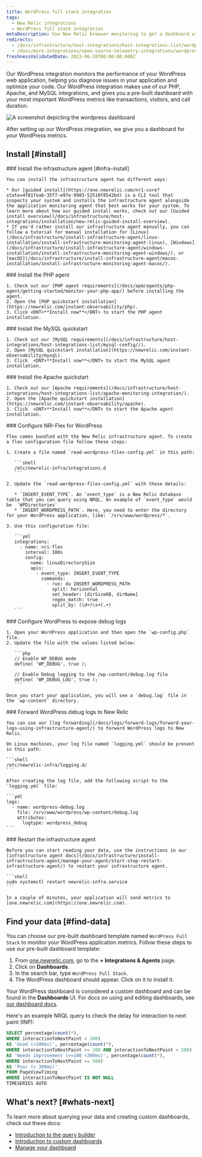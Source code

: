```yaml
---
title: WordPress full stack integration
tags:
  - New Relic integrations
  - WordPress full stack integration
metaDescription: Use New Relic browser monitoring to get a dashboard with metrics from your Wordpress.
redirects:
  - /docs/infrastructure/host-integrations/host-integrations-list/wordpress-fullstack-integration
  - /docs/more-integrations/open-source-telemetry-integrations/wordpress/wordpress-fullstack-integration
freshnessValidatedDate: 2023-06-28T00:00:00.000Z
---
```


Our WordPress integration monitors the performance of your WordPress web application, helping you diagnose issues in your application and optimize your code. Our WordPress integration makes use of our PHP, Apache, and MySQL integrations, and gives you a pre-built dashboard with your most important WordPress metrics like transactions, visitors, and call duration.

<img
  title="WordPress dashboard"
  alt="A screenshot depicting the wordpress dashboard"
  src="/images/infrastructure_screenshot-full_wordpress-dashboard.webp"
/>

<figcaption>
  After setting up our WordPress integration, we give you a dashboard for your WordPress metrics.
</figcaption>

## Install [#install]

<Steps>
  <Step>
    ### Install the infrastructure agent [#infra-install]

    You can install the infrastructure agent two different ways:

    * Our [guided install](https://one.newrelic.com/nr1-core?state=4f81feab-35f7-e97e-9903-52510f8542bd) is a CLI tool that inspects your system and installs the infrastructure agent alongside the application monitoring agent that best works for your system. To learn more about how our guided install works, check out our [Guided install overview](/docs/infrastructure/host-integrations/installation/new-relic-guided-install-overview).
    * If you'd rather install our infrastructure agent manually, you can follow a tutorial for manual installation for [Linux](/docs/infrastructure/install-infrastructure-agent/linux-installation/install-infrastructure-monitoring-agent-linux), [Windows](/docs/infrastructure/install-infrastructure-agent/windows-installation/install-infrastructure-monitoring-agent-windows/), or [macOS](/docs/infrastructure/install-infrastructure-agent/macos-installation/install-infrastructure-monitoring-agent-macos/).
  </Step>

  <Step>
    ### Install the PHP agent

    1. Check out our [PHP agent requirements](/docs/apm/agents/php-agent/getting-started/monitor-your-php-app/) before installing the agent.
    2. Open the [PHP quickstart installation](https://newrelic.com/instant-observability/php).
    3. Click <DNT>**Install now**</DNT> to start the PHP agent installation.
  </Step>

  <Step>
    ### Install the MySQL quickstart

    1. Check out our [MySQL requirements](/docs/infrastructure/host-integrations/host-integrations-list/mysql-config//).
    2. Open [MySQL quickstart installation](https://newrelic.com/instant-observability/mysql).
    3. Click  <DNT>**Install now**</DNT> to start the MySQL agent installation.
  </Step>

  <Step>
    ### Install the Apache quickstart

    1. Check out our [Apache requirements](/docs/infrastructure/host-integrations/host-integrations-list/apache-monitoring-integration/).
    2. Open the [Apache quickstart installation](https://newrelic.com/instant-observability/apache).
    3. Click  <DNT>**Install now**</DNT> to start the Apache agent installation.
  </Step>

  <Step>
    ### Configure NRI-Flex for WordPress

    Flex comes bundled with the New Relic infrastructure agent. To create a flex configuration file follow these steps:

    1. Create a file named `read-wordpress-files-config.yml` in this path:

       ```shell
       /etc/newrelic-infra/integrations.d
       ```

    2. Update the `read-wordpress-files-config.yml` with these details:

       * `INSERT_EVENT_TYPE`. An `event_type` is a New Relic database table that you can query using NRQL. An example of `event_type` would be  `WPDirectories`
       * `INSERT_WORDPRESS_PATH`. Here, you need to enter the directory for your WordPress application, like: `/srv/www/wordpress/*`.

    3. Use this configuration file:

       ```yml
       integrations:
         - name: nri-flex
           interval: 180s
           config:
             name: linuxDirectorySize
             apis:
               - event_type: INSERT_EVENT_TYPE
                 commands:
                   - run: du INSERT_WORDPRESS_PATH
                     split: horizontal
                     set_header: [dirSizeKB, dirName]
                     regex_match: true
                     split_by: (\d+)\s+(.+)
       ```
  </Step>

  <Step>
    ### Configure WordPress to expose debug logs

    1. Open your WordPress application and then open the `wp-config.php` file.
    2. Update the file with the values listed below:

       ```php
       // Enable WP_DEBUG mode
       define( 'WP_DEBUG', true );

       // Enable Debug logging to the /wp-content/debug.log file
       define( 'WP_DEBUG_LOG', true );
       ```

    Once you start your application, you will see a `debug.log` file in the `wp-content` directory.
  </Step>

  <Step>
    ### Forward WordPress debug logs to New Relic

    You can use our [log forwarding](/docs/logs/forward-logs/forward-your-logs-using-infrastructure-agent/) to forward WordPress logs to New Relic.

    On Linux machines, your log file named `logging.yml` should be present in this path:

    ```shell
    /etc/newrelic-infra/logging.d/
    ```

    After creating the log file, add the following script to the `logging.yml` file:

    ```yml
    logs:
      - name: wordpress-debug.log
        file: /srv/www/wordpress/wp-content/debug.log
        attributes:
          logtype: wordpress_debug
    ```
  </Step>

  <Step>
    ### Restart the infrastructure agent

    Before you can start reading your data, use the instructions in our [infrastructure agent docs](/docs/infrastructure/install-infrastructure-agent/manage-your-agent/start-stop-restart-infrastructure-agent/) to restart your infrastructure agent.

    ```shell
    sudo systemctl restart newrelic-infra.service
    ```

    In a couple of minutes, your application will send metrics to [one.newrelic.com](https://one.newrelic.com).
  </Step>
</Steps>

## Find your data [#find-data]

You can choose our pre-built dashboard template named `WordPress Full Stack` to monitor your WordPress application metrics. Follow these steps to use our pre-built dashboard template:

1. From [one.newrelic.com](https://one.newrelic.com), go to the <DNT>**+ Integrations & Agents**</DNT> page.
2. Click on <DNT>**Dashboards**</DNT>.
3. In the search bar, type `WordPress Full Stack`.
4. The WordPress dashboard should appear. Click on it to install it.

Your WordPress dashboard is considered a custom dashboard and can be found in the <DNT>**Dashboards**</DNT> UI. For docs on using and editing dashboards, see [our dashboard docs](/docs/query-your-data/explore-query-data/dashboards/introduction-dashboards).

Here's an example NRQL query to check the delay for interaction to next paint (INP):

```sql
SELECT percentage(count(*),
WHERE interactionToNextPaint < 200)
AS 'Good (<100ms)', percentage(count(*),
WHERE interactionToNextPaint >= 200 AND interactionToNextPaint < 500)
AS 'Needs improvement (>=100 <300ms)', percentage(count(*),
WHERE interactionToNextPaint >= 500)
AS 'Poor (> 300ms)'
FROM PageViewTiming
WHERE interactionToNextPaint IS NOT NULL
TIMESERIES AUTO
```

## What's next? [#whats-next]

To learn more about querying your data and creating custom dashboards, check out these docs:

* [Introduction to the query builder](/docs/query-your-data/explore-query-data/query-builder/introduction-query-builder)
* [Introduction to custom dashboards](/docs/query-your-data/explore-query-data/dashboards/introduction-dashboards)
* [Manage your dashboard](/docs/query-your-data/explore-query-data/dashboards/manage-your-dashboard)
